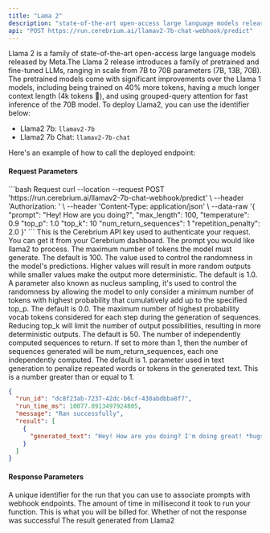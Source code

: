 ```yaml
---
title: "Lama 2"
description: "state-of-the-art open-access large language models released by Meta"
api: "POST https://run.cerebrium.ai/llamav2-7b-chat-webhook/predict"
---
```


Llama 2 is a family of state-of-the-art open-access large language models released by Meta.The Llama 2 release introduces a family of pretrained and fine-tuned LLMs,
ranging in scale from 7B to 70B parameters (7B, 13B, 70B). The pretrained models come with significant improvements over the Llama 1 models, including being trained
on 40% more tokens, having a much longer context length (4k tokens 🤯), and using grouped-query attention for fast inference of the 70B model. To deploy Llama2, you can use the identifier below:

- Llama2 7b: `llamav2-7b`
- Llama2 7b Chat: `llamav2-7b-chat`

Here's an example of how to call the deployed endpoint:

#### Request Parameters

<RequestExample>
```bash Request
  curl --location --request POST 'https://run.cerebrium.ai/llamav2-7b-chat-webhook/predict' \
      --header 'Authorization: <API_KEY>' \
      --header 'Content-Type: application/json' \
      --data-raw '{
        "prompt": "Hey! How are you doing?",
        "max_length": 100,
        "temperature": 0.9
        "top_p": 1.0
        "top_k": 10
        "num_return_sequences": 1
        "repetition_penalty": 2.0
    }'
```
</RequestExample>

<ParamField header="Authorization" type="string" required>
  This is the Cerebrium API key used to authenticate your request. You can get
  it from your Cerebrium dashboard.
</ParamField>
<ParamField body="prompt" type="string" required>
  The prompt you would like llama2 to process.
</ParamField>
<ParamField body="max_length" type="string" optional>
  The maximum number of tokens the model must generate. The default is 100.
</ParamField>
<ParamField body="temperature" type="float" optional>
  The value used to control the randomness in the model's predictions. Higher
  values will result in more random outputs while smaller values make the output
  more deterministic. The default is 1.0.
</ParamField>
<ParamField body="top_p" type="float" optional>
  A parameter also known as nucleus sampling, it's used to control the
  randomness by allowing the model to only consider a minimum number of tokens
  with highest probability that cumulatively add up to the specified top_p. The
  default is 0.0.
</ParamField>
<ParamField body="top_k" type="int" optional>
  The maximum number of highest probability vocab tokens considered for each
  step during the generation of sequences. Reducing top_k will limit the number
  of output possibilities, resulting in more deterministic outputs. The default
  is 50.
</ParamField>
<ParamField body="num_return_sequences" type="int" optional>
  The number of independently computed sequences to return. If set to more than
  1, then the number of sequences generated will be num_return_sequences, each
  one independently computed. The default is 1.
</ParamField>
<ParamField body="repetition_penalty" type="string" optional>
  parameter used in text generation to penalize repeated words or tokens in the
  generated text. This is a number greater than or equal to 1.
</ParamField>

<ResponseExample>

```json Response
{
  "run_id": "dc8f23ab-7237-42dc-b6cf-430abdbba8f7",
  "run_time_ms": 10077.8913497924805,
  "message": "Ran successfully",
  "result": [
    {
      "generated_text": "Hey! How are you doing? I'm doing great! *hugs* So, what's new with you? "
    }
  ]
}
```

</ResponseExample>

#### Response Parameters

<ResponseField name="run_id" type="string" required>
  A unique identifier for the run that you can use to associate prompts with
  webhook endpoints.
</ResponseField>
<ResponseField name="run_time_ms" type="string" required>
  The amount of time in millisecond it took to run your function. This is what
  you will be billed for.
</ResponseField>
<ResponseField name="message" type="string" required>
  Whether of not the response was successful
</ResponseField>
<ResponseField name="result" type="string" required>
  The result generated from Llama2
</ResponseField>
